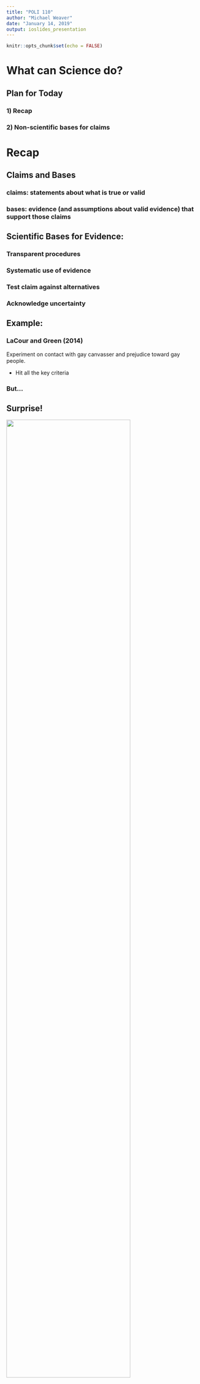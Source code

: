 ```yaml
---
title: "POLI 110"
author: "Michael Weaver"
date: "January 14, 2019"
output: ioslides_presentation
---
```


```r
knitr::opts_chunk$set(echo = FALSE)
```

# What can Science do?

## Plan for Today

### 1) Recap

### 2) Non-scientific bases for claims 


# Recap

## Claims and Bases

### claims: statements about what is true or valid

### bases: evidence (and assumptions about valid evidence) that support those claims

## Scientific Bases for Evidence:

### Transparent procedures

### Systematic use of evidence

### Test claim against alternatives

### Acknowledge uncertainty

## Example:

### LaCour and Green (2014)

Experiment on contact with gay canvasser and prejudice toward gay people.

- Hit all the key criteria

### But...

## Surprise!

<img src="./lacour_17.png" width = 80%>


## Why?

<iframe width=100% src="https://www.youtube.com/embed/zyLcNWFbwsc?start=890&end=1080&autoplay=0" frameborder="0" allowfullscreen></iframe>

## Isn't this a problem for science?

### On one hand, yes. Fraud is bad.

### BUT

- Researchers saw important question
- Uncertainty $\rightarrow$ more work needed 
- Attempt to reproduce the study
- Could not come up with same result 
- Discovered Fraud

## ... and get new (real) results

<img src="./bk_1.png" width = 100%>

## Credibility

### Do we need to believe every study?

### Individual studies may be wrong, but...

### A *community* of researchers can:

- Evaluate work of others (**transparency**)
- Replicate prior work (**transparency**)
- Identify/eliminate errors (**systematic evidence**, **acknowledge statistical uncertainty**)
- Test claims against additional counter arguments (**consider alternatives**)

# Scientific vs. Unscientific Bases for claims

## Unscientific bases for claims

- Many fallacies in giving evidence
- We will consider a few
- Aim to see where they **fail to meet** scientific criteria


## A claim

> Foreign aid is beneficial

Basis for the claim:

> "The war against terror is bound up in the war against poverty." 
> Who said that? Not me. Not some beatnik peace group.
> Secretary of State [and retired General] Colin Powell. 
> And when a military man starts talking like that perhaps we should listen.

- Bono

## What kind of claim is that?

### Appeal to authority (*argumentum ad verecundiam*)

 Arguing that claim is true **because** a person **with authority** says it is true.

# What is wrong with appeals to authority?

## Several problems

1. Experts may be wrong/expertise irrelevant
2. Experts may have an agenda
3. We can "cherry pick" supportive experts
4. Experts can disagree

## Expertise wrong/irrelevant

### Claim: 

> As far as the cyber, I agree to parts of what Secretary Clinton said. We should be better than anybody else, and perhaps we're not. I don't think anybody knows it was Russia that broke into the DNC. I mean, it could be Russia, but it could also be China. It could also be lots of other people. ... So we have to get very, very tough on cyber and cyber warfare. It is — it is a huge problem. ... The security aspect of cyber is very, very tough. And maybe it's hardly doable.

- Donald Trump

### Basis for the claim:

> I have a son. He's 10 years old. He has computers. He is so good with these computers, it's unbelievable.

## Expertise wrong/irrelevant

### What's wrong with this?

lack of transparency, unacknowledged uncertainty

## Experts have motive other than the truth

### Claim:

> "Climate change is not caused by human activity"

### Basis for the claim:

> "These scientists say the evidence does not support the claim."

>- These scientists also have had work paid for by Exxon Mobil

## Experts have motive other than the truth

### Claim:

> "Given your condition, you should take this new drug, X."

### Basis for the claim:

> "I am a doctor."

>- This doctor receives gifts, meals, money from manufacturer of drug X.

## Experts have motive other than the truth

### What's wrong with this?

Best case to worst-case:

-  unacknowledged uncertainty; lack of transparency; may not consider alternatives; unsystematic use of evidence

## Cherry picking experts

### Claim:

> Millions of immigrants vote illegally in the United States

### Basis for the claim:

> Two political scientists wrote an article finding more than 10% of non-citizens vote

>- This ignores the hundreds of political scientists who suggest the study has major flaws

## Cherry picking experts

### What's wrong with this?

- no systematic use of evidence, lack of transparency, unacknowledged uncertainty

## Proliferating authorities

### Claim:

> Millions of immigrants vote illegally in the United States

> What do we do when some experts say one thing, and others say another?


## Proliferating authorities

### What's wrong with this?

- no transparency, no systematic use of evidence

## Basis for Claim: Authority

### Beware: 

- The basis of authority is often "science."

- Turns science into something magic and should not make it persuasive


## What foods promote health? {.build}

<img src='./Medical_studies-05.0.png' width=80%>

## Worst case scenario:

### [Studies Show That You Should Come Into This Room Right Over Here, And That You Should Come Alone](https://the-toast.net/2015/06/24/studies-show-that-you-should-come-into-this-room-right-over-here-and-that-you-should-come-alone/)

#

## A claim

> Foreign aid is beneficial

Basis for the claim:

> If developing countries are poor, then obviously the problem is a lack of money. So giving them more money has to help.

## What kind of claim is that? {.build}

### Appeal to common sense

## Bases for claims: Common Sense

Claims from common sense:

- arguing that a claim is true **because** it is something "everyone knows" or "just makes sense"

## Bases for claims: Common Sense

### Problems with common sense

- Often based on **superficial similarities**

- Often based on **analogy** between **very different situations**

- Often good reasons what the **opposite** claim also makes sense

## Superficial similarities

### Claim:

> "Running a large deficit will lead a country to bankruptcy and instability through large interest rates"

### Basis for the claim:

> "When people or families spend more than they make, they receive higher interest rates and risk bankruptcy"

>- Individuals/families have budgets, so do governments. But they are otherwise very dissimilar.

## Superficial similarities

### What's the problem here?

- unsystematic use of evidence
- failure to consider alternatives

## False analogies

### Claim: 

In 2003:

> "US military invasion in Iraq will bring peace, democracy, and economic growth to the country."

### Basis for the claim:

> "The occupation of Germany promoted demilitarization, denazification, democratization and capitalist development while garnering widespread support within Germany and outside"

>- But the places, context of invasion, and the ways they were undertaken were totally different.

## False analogies

### What's the problem here?

- unsystematic use of evidence
- failure to consider alternatives


## Opposite claims possible

### Claim and basis:

> "Guns kill people, so of course gun control will reduce murders."

### Counterclaim and basis:

> "People kill people, so gun control will not stop murderers, because other weapons are available."

## Opposite claims possible

- unacknowledged uncertainty
- failure to consider alternatives

## Bases for Claims: Personal experience

A claim from **personal experience**:

> A claim based on one's own personal (nonsystematic) observation or one's own reaction to an observation

### Examples

"No one I know is voting for ____, so they won't win."

"I've had two identical watches from Timex that broke; they make poor quality products."

## Bases for Claims: Personal experience

### Personal experience can be misleading:

- We **generalize too quickly** from a small number of cases and our experience

- Our exposure to the world may be **skewed**

- We **observe** the world **selectively**

## Generalize too quickly:

### Claim
"I have a gluten intolerance". 

### Basis

"I had [some product] a few times and each time I felt sick to my stomach afterwards."

## Generalize too quickly:

### What's wrong with this?

- failure to consider alternatives
- unsystematic use of evidence
- unacknowledged uncertainty

## Skewed Exposure

### Claim

"X won't win the election"
"X couldn't have legally won the election"

### Basis

"No one I know is voting/voted for her."

## Skewed Exposure

### What's wrong with this?

- unsystematic use of evidence
- unacknowledged uncertainty

## Selective Perception

### Claim

"Large, public places like mass transit are more dangerous than driving."

### Basis 

"Remember all those terrorist attacks or mass shootings in public places and public transit?"


## Selective Perception

### What's wrong with this?

- unsystematic use of evidence
- lack of transparency
- failure to consider alternatives

# Summary:

## Summary

### Many kinds of errors

- You need to recognize where they deviate from scientific bases for evidence.

## Next class:

#### 1) Types of claims